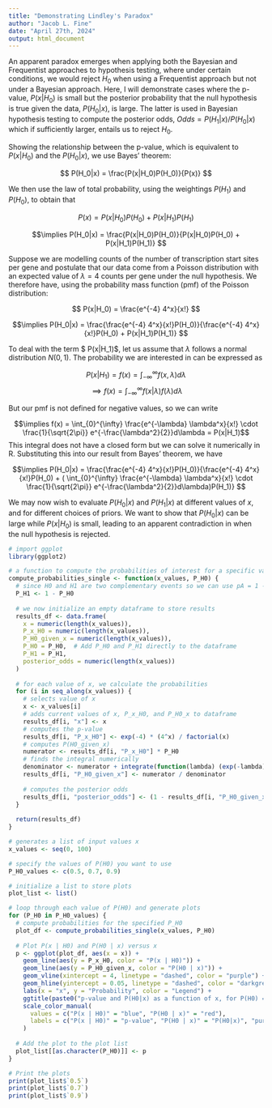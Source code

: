 ```yaml
---
title: "Demonstrating Lindley's Paradox"
author: "Jacob L. Fine"
date: "April 27th, 2024"
output: html_document
---
```


An apparent paradox emerges when applying both the Bayesian and Frequentist approaches to hypothesis testing, where under certain conditions, we would reject $H_0$ when using a Frequentist approach but not under a Bayesian approach. Here, I will demonstrate cases where the p-value, $P(x|H_0)$ is small but the posterior probability that the null hypothesis is true given the data, $P(H_0|x)$, is large. The latter is used in Bayesian hypothesis testing to compute the posterior odds, $Odds = P(H_1|x)/P(H_0|x)$ which if sufficiently larger, entails us to reject $H_0$. 

Showing the relationship between the p-value, which is equivalent to $P(x|H_0)$ and the $P(H_0|x)$, we use Bayes' theorem:

$$ P(H_0|x) = \frac{P(x|H_0)P(H_0)}{P(x)} $$

We then use the law of total probability, using the weightings $P(H_1)$ and $P(H_0)$, to obtain that

$$P(x) = P(x|H_0)P(H_0) + P(x|H_1)P(H_1)$$

$$\implies P(H_0|x) = \frac{P(x|H_0)P(H_0)}{P(x|H_0)P(H_0) + P(x|H_1)P(H_1)} $$

Suppose we are modelling counts of the number of transcription start sites per gene and postulate that our data come from a Poisson distribution with an expected value of $\lambda = 4$ counts per gene under the null hypothesis. We therefore have, using the probability mass function (pmf) of the Poisson distribution:

$$ P(x|H_0) = \frac{e^{-4} 4^x}{x!} $$

$$\implies P(H_0|x) = \frac{\frac{e^{-4} 4^x}{x!}P(H_0)}{\frac{e^{-4} 4^x}{x!}P(H_0) + P(x|H_1)P(H_1)} $$

To deal with the term $ P(x|H_1)$, let us assume that $\lambda$ follows a normal distribution $N(0,1)$. The probability we are interested in can be expressed as

$$P(x|H_1) = f(x) = \int_{-\infty}^{\infty}f(x,\lambda)d\lambda$$
$$\implies f(x) = \int_{-\infty}^{\infty}f(x|\lambda)f(\lambda)d\lambda$$

But our pmf is not defined for negative values, so we can write

$$\implies f(x) = \int_{0}^{\infty} \frac{e^{-\lambda} \lambda^x}{x!} \cdot \frac{1}{\sqrt{2\pi}} e^{-\frac{\lambda^2}{2}}d\lambda =  P(x|H_1)$$
This integral does not have a closed form but we can solve it numerically in R. Substituting this into our result from Bayes' theorem, we have

$$\implies P(H_0|x) = \frac{\frac{e^{-4} 4^x}{x!}P(H_0)}{\frac{e^{-4} 4^x}{x!}P(H_0) + ( \int_{0}^{\infty} \frac{e^{-\lambda} \lambda^x}{x!} \cdot \frac{1}{\sqrt{2\pi}} e^{-\frac{\lambda^2}{2}}d\lambda)P(H_1)} $$

We may now wish to evaluate $P(H_0|x)$ and $P(H_1|x)$ at different values of $x$, and for different choices of priors. We want to show that $P(H_0|x)$ can be large while $P(x|H_0)$ is small, leading to an apparent contradiction in when the null hypothesis is rejected.

```r
# import ggplot
library(ggplot2)

# a function to compute the probabilities of interest for a specific value of P_H0
compute_probabilities_single <- function(x_values, P_H0) {
  # since H0 and H1 are two complementary events so we can use pA = 1 - pB
  P_H1 <- 1 - P_H0
  
  # we now initialize an empty dataframe to store results
  results_df <- data.frame(
    x = numeric(length(x_values)), 
    P_x_H0 = numeric(length(x_values)), 
    P_H0_given_x = numeric(length(x_values)), 
    P_H0 = P_H0,  # Add P_H0 and P_H1 directly to the dataframe
    P_H1 = P_H1,
    posterior_odds = numeric(length(x_values))
  )
  
  # for each value of x, we calculate the probabilities
  for (i in seq_along(x_values)) {
    # selects value of x
    x <- x_values[i]
    # adds current values of x, P_x_H0, and P_H0_x to dataframe
    results_df[i, "x"] <- x
    # computes the p-value
    results_df[i, "P_x_H0"] <- exp(-4) * (4^x) / factorial(x)
    # computes P(H0_given_x)
    numerator <- results_df[i, "P_x_H0"] * P_H0
    # finds the integral numerically
    denominator <- numerator + integrate(function(lambda) (exp(-lambda) * (lambda^x) / factorial(x) * (1 / sqrt(2 * pi)) * exp(-(lambda^2) / 2)), 0, Inf)$value * P_H1
    results_df[i, "P_H0_given_x"] <- numerator / denominator
    
    # computes the posterior odds
    results_df[i, "posterior_odds"] <- (1 - results_df[i, "P_H0_given_x"]) / results_df[i, "P_H0_given_x"]
  }
  
  return(results_df)
}

# generates a list of input values x
x_values <- seq(0, 100)

# specify the values of P(H0) you want to use
P_H0_values <- c(0.5, 0.7, 0.9)

# initialize a list to store plots
plot_list <- list()

# loop through each value of P(H0) and generate plots
for (P_H0 in P_H0_values) {
  # compute probabilities for the specified P_H0
  plot_df <- compute_probabilities_single(x_values, P_H0)
  
  # Plot P(x | H0) and P(H0 | x) versus x
  p <- ggplot(plot_df, aes(x = x)) +
    geom_line(aes(y = P_x_H0, color = "P(x | H0)")) +
    geom_line(aes(y = P_H0_given_x, color = "P(H0 | x)")) +
    geom_vline(xintercept = 4, linetype = "dashed", color = "purple") +  # Add vertical line at x = 4
    geom_hline(yintercept = 0.05, linetype = "dashed", color = "darkgreen") +  # Add horizontal line at y = 0.05
    labs(x = "x", y = "Probability", color = "Legend") +
    ggtitle(paste0("p-value and P(H0|x) as a function of x, for P(H0) = ", P_H0, "")) +
    scale_color_manual(
      values = c("P(x | H0)" = "blue", "P(H0 | x)" = "red"),
      labels = c("P(x | H0)" = "p-value", "P(H0 | x)" = "P(H0|x)", "purple" = "x = 4", "darkgreen" = "y = 0.05")
    )
  
  # Add the plot to the plot list
  plot_list[[as.character(P_H0)]] <- p
}

# Print the plots
print(plot_list$`0.5`)
print(plot_list$`0.7`)
print(plot_list$`0.9`)

```
